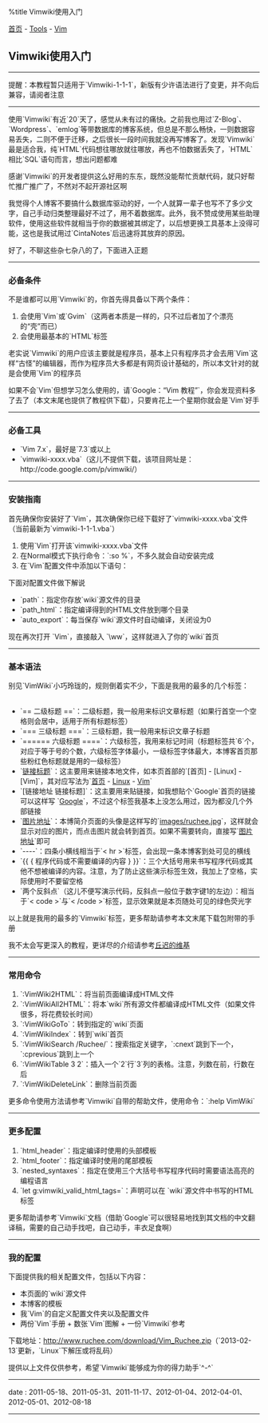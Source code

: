 %title Vimwiki使用入门

[[../../../index|首页]] - [[../index|Tools]] - [[index|Vim]]
==Vimwiki使用入门==
----
<red>提醒</red>：本教程暂只适用于`Vimwiki-1-1-1`，新版有少许语法进行了变更，并不向后兼容，请阅者注意
----
使用`Vimwiki`有近`20`天了，感觉从未有过的痛快。之前我也用过`Z-Blog`、`Wordpress`、`emlog`等带数据库的博客系统，但总是不那么畅快，一则数据容易丢失，二则不便于迁移，之后很长一段时间我就没再写博客了。发现`Vimwiki`最是适合我，纯`HTML`代码想往哪放就往哪放，再也不怕数据丢失了，`HTML`相比`SQL`语句而言，想出问题都难

感谢`Vimwiki`的开发者提供这么好用的东东，既然没能帮忙贡献代码，就只好帮忙推广推广了，不然对不起开源社区啊

我觉得个人博客不要搞什么数据库驱动的好，一个人就算一辈子也写不了多少文字，自己手动归类整理最好不过了，用不着数据库。此外，我不赞成使用某些助理软件，使用这些软件就相当于你的数据被其绑定了，以后想更换工具基本上没得可能，这也是我试用过`CintaNotes`后迅速将其放弃的原因。

好了，不聊这些杂七杂八的了，下面进入正题
----
===必备条件===

不是谁都可以用`Vimwiki`的，你首先得具备以下两个条件：

# 会使用`Vim`或`Gvim`（这两者本质是一样的，只不过后者加了个漂亮的“壳”而已）
# 会使用最基本的`HTML`标签

老实说`Vimwiki`的用户应该主要就是程序员，基本上只有程序员才会去用`Vim`这样“古怪”的编辑器，而作为程序员大多都是有网页设计基础的，所以本文针对的就是会使用`Vim`的程序员

如果不会`Vim`但想学习怎么使用的，请`Google：“Vim 教程”`，你会发现资料多了去了（本文末尾也提供了教程供下载），只要肯花上一个星期你就会是`Vim`好手
----
===必备工具===

* `Vim 7.x`，最好是`7.3`或以上
* `vimwiki-xxxx.vba`（这儿不提供下载，该项目网址是：http://code.google.com/p/vimwiki/）
----
===安装指南===

首先确保你安装好了`Vim`，其次确保你已经下载好了`vimwiki-xxxx.vba`文件（当前最新为`vimwiki-1-1-1.vba`）

# 使用`Vim`打开该`vimwiki-xxxx.vba`文件
# 在Normal模式下执行命令：`:so %`，不多久就会自动安装完成
# 在`Vim`配置文件中添加以下语句：
{{{Vim
<pre class="brush: vim">
" 打开语法高亮
syntax enable
syntax on

" 打开对文件类型插件的支持
filetype indent on
filetype plugin on
filetype plugin indent on

" ######### VimWiki 写作助手 ######### "

" 使用鼠标映射
let g:vimwiki_use_mouse = 1

" 不要将驼峰式词组作为 Wiki 词条
let g:vimwiki_camel_case = 0

let g:vimwiki_list = [{
\ 'path': 'D:/mysite/wiki',
\ 'path_html': 'D:/mysite/html/',
\ 'auto_export': 1,
}]
</pre>
}}}

下面对配置文件做下解说

* `path`：指定你存放`wiki`源文件的目录
* `path_html`：指定编译得到的HTML文件放到哪个目录
* `auto_export`：每当保存`wiki`源文件时自动编译，关闭设为0

现在再次打开 `Vim`，直接敲入 `\ww`，这样就进入了你的`wiki`首页
----
===基本语法===

别见`VimWiki`小巧玲珑的，规则倒着实不少，下面是我用的最多的几个标签：<br><br>

* `== 二级标题 ==`：二级标题，我一般用来标识文章标题（如果行首空一个空格则会居中，适用于所有标题标签）
* `=== 三级标题 ===`：三级标题，我一般用来标识文章子标题
* `====== 六级标题 ====`：六级标签，我用来标记时间（标题标签共`6`个，对应于等于号的个数，六级标签字体最小，一级标签字体最大，本博客首页那些粉红色标题就是用的一级标签）
* `[[链接地址|链接标题]]`：这主要用来链接本地文件，如本页首部的`[首页] - [Linux] - [Vim]`，其对应写法为`[[../../../index|首页]] - [[../index|Linux]] - [[index|Vim]]`
* `[链接地址 链接标题]`：这主要用来贴链接，如我想贴个`Google`首页的链接可以这样写 `[http://www.google.com Google]`，不过这个标签我基本上没怎么用过，因为都没几个外部链接
* `[[转向地址|图片地址]]`：本博简介页面的头像是这样写的`[[index.html|images/ruchee.jpg]]`，这样就会显示对应的图片，而点击图片就会转到首页。如果不需要转向，直接写`[[图片地址]]`即可
* `----`：四条小横线相当于`< hr >`标签，会出现一条本博客到处可见的横线
* `{{ { 程序代码或不需要编译的内容 } }}`：三个大括号用来书写程序代码或其他不想被编译的内容。注意，为了防止这些演示标签生效，我加上了空格，实际使用时不要留空格
* `两个反斜点`（这儿不便写演示代码，反斜点一般位于数字键1的左边）：相当于`< code >`与`< /code >`标签，显示效果就是本页随处可见的绿色荧光字

以上就是我用的最多的`Vimwiki`标签，更多帮助请参考本文末尾下载包附带的手册

我不太会写更深入的教程，更详尽的介绍请参考[http://wiki.ktmud.com/ 丘迟的维基]
----
===常用命令===

# `:VimWiki2HTML`：将当前页面编译成HTML文件
# `:VimWikiAll2HTML`：将本`wiki`所有源文件都编译成HTML文件（如果文件很多，将花费较长时间）
# `:VimWikiGoTo`：转到指定的`wiki`页面
# `:VimWikiIndex`：转到`wiki`首页
# `:VimWikiSearch /Ruchee/`：搜索指定关键字，`:cnext`跳到下一个，`:cprevious`跳到上一个
# `:VimWikiTable 3 2`：插入一个`2`行`3`列的表格。注意，列数在前，行数在后
# `:VimWikiDeleteLink`：删除当前页面

更多命令使用方法请参考`Vimwiki`自带的帮助文件，使用命令：`:help VimWiki`
----
===更多配置===

# `html_header`：指定编译时使用的头部模板
# `html_footer`：指定编译时使用的尾部模板
# `nested_syntaxes`：指定在使用三个大括号书写程序代码时需要语法高亮的编程语言
# `let g:vimwiki_valid_html_tags=`：声明可以在 `wiki`源文件中书写的HTML标签

更多帮助请参考`Vimwiki`文档（借助`Google`可以很轻易地找到其文档的中文翻译稿，需要的自己动手找吧，自己动手，丰衣足食啊）
----
===我的配置===

下面提供我的相关配置文件，包括以下内容：

* 本页面的`wiki`源文件
* 本博客的模板
* 我`Vim`的自定义配置文件夹以及配置文件
* 两份`Vim`手册 + 数张`Vim`图解 + 一份`Vimwiki`参考

下载地址：[[../../../download/Vim_Ruchee.zip|http://www.ruchee.com/download/Vim_Ruchee.zip]]（`2013-02-13`更新，`Linux`下解压或将乱码）

提供以上文件仅供参考，希望`Vimwiki`能够成为你的得力助手`^-^`
----
<red>date</red> : 2011-05-18、2011-05-31、2011-11-17、2012-01-04、2012-04-01、2012-05-01、2012-08-18
----
